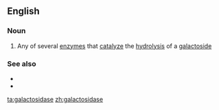 ==English==

===Noun===
{{wikipedia|Galactosidases}}
{{en-noun}}

# {{label|en|enzyme}} Any of several [[enzyme]]s that [[catalyze]] the [[hydrolysis]] of a [[galactoside]]

===See also===
* {{l|en|lactase}}
* {{l|en|melibiase}}

[[ta:galactosidase]]
[[zh:galactosidase]]